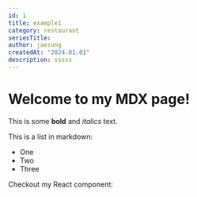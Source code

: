 ```yaml
---
id: 1
title: example1
category: restaurant
seriesTitle:
author: jaesung
createdAt: "2024.01.01"
description: sssss
---
```

# Welcome to my MDX page!


This is some **bold** and _italics_ text.

This is a list in markdown:

- One
- Two
- Three

Checkout my React component:
